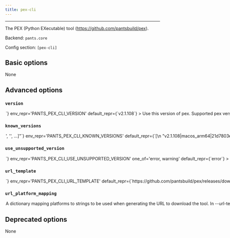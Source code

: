 ```yaml
---
title: pex-cli
---
```



---

The PEX (Python EXecutable) tool (https://github.com/pantsbuild/pex).

Backend: <span className="color--primary">`pants.core`</span>

Config section: <span className="color--primary">`[pex-cli]`</span>

<span className={styles.options}>

## Basic options
None

## Advanced options

### `version`

<Option
  cli_repr={`--pex-cli-version=<str>`}
  env_repr='PANTS_PEX_CLI_VERSION'
  default_repr={`v2.1.108`}
>
Use this version of pex.

Supported pex versions: &gt;=2.1.108,&lt;3.0
</Option>

### `known_versions`

<Option
  cli_repr={`--pex-cli-known-versions="['<str>', '<str>', ...]"`}
  env_repr='PANTS_PEX_CLI_KNOWN_VERSIONS'
  default_repr={`[\n  "v2.1.108|macos_arm64|21d7803ef39203a6b2ae9f9e2678636e3c38ba17226ea33d6305f0683ab72e84|3848678",\n  "v2.1.108|macos_x86_64|21d7803ef39203a6b2ae9f9e2678636e3c38ba17226ea33d6305f0683ab72e84|3848678",\n  "v2.1.108|linux_x86_64|21d7803ef39203a6b2ae9f9e2678636e3c38ba17226ea33d6305f0683ab72e84|3848678",\n  "v2.1.108|linux_arm64|21d7803ef39203a6b2ae9f9e2678636e3c38ba17226ea33d6305f0683ab72e84|3848678"\n]`}
>

Known versions to verify downloads against.

Each element is a pipe-separated string of `version|platform|sha256|length`, where:
```
- `version` is the version string
- `platform` is one of [linux_arm64,linux_x86_64,macos_arm64,macos_x86_64],
- `sha256` is the 64-character hex representation of the expected sha256
digest of the download file, as emitted by `shasum -a 256`
- `length` is the expected length of the download file in bytes, as emitted by
`wc -c`
```

E.g., `3.1.2|macos_x86_64|6d0f18cd84b918c7b3edd0203e75569e0c7caecb1367bbbe409b44e28514f5be|42813`.

Values are space-stripped, so pipes can be indented for readability if necessary.
</Option>

### `use_unsupported_version`

<Option
  cli_repr={`--pex-cli-use-unsupported-version=<UnsupportedVersionUsage>`}
  env_repr='PANTS_PEX_CLI_USE_UNSUPPORTED_VERSION'
  one_of='error, warning'
  default_repr={`error`}
>

What action to take in case the requested version of pex is not supported.

Supported pex versions: &gt;=2.1.108,&lt;3.0
</Option>

### `url_template`

<Option
  cli_repr={`--pex-cli-url-template=<str>`}
  env_repr='PANTS_PEX_CLI_URL_TEMPLATE'
  default_repr={`https://github.com/pantsbuild/pex/releases/download/{version}/pex`}
>
URL to download the tool, either as a single binary file or a compressed file (e.g. zip file). You can change this to point to your own hosted file, e.g. to work with proxies or for access via the filesystem through a `file:$abspath` URL (e.g. `file:/this/is/absolute`, possibly by [templating the buildroot in a config file](https://www.pantsbuild.org/v2.14/docs/options#config-file-entries)).

Use `{version}` to have the value from --version substituted, and `{platform}` to have a value from --url-platform-mapping substituted in, depending on the current platform. For example, https://github.com/.../protoc-&#123;version&#125;-&#123;platform&#125;.zip.
</Option>

### `url_platform_mapping`

<Option
  cli_repr={`--pex-cli-url-platform-mapping="{'key1': val1, 'key2': val2, ...}"`}
  env_repr='PANTS_PEX_CLI_URL_PLATFORM_MAPPING'
  default_repr={`{}`}
>
A dictionary mapping platforms to strings to be used when generating the URL to download the tool.

In --url-template, anytime the `{platform}` string is used, Pants will determine the current platform, and substitute `{platform}` with the respective value from your dictionary.

For example, if you define `{"macos_x86_64": "apple-darwin", "linux_x86_64": "unknown-linux"}`, and run Pants on Linux with an intel architecture, then `{platform}` will be substituted in the --url-template option with unknown-linux.
</Option>

## Deprecated options

None

</span>